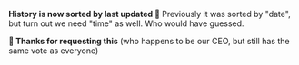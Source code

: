 
**History is now sorted by last updated 🥬**
Previously it was sorted by "date",
but turn out we need "time" as well.
Who would have guessed.

**🙇 Thanks <ReleaseUser name="chinh"/> for requesting this**
(who happens to be our CEO,
but still has the same vote as everyone)
